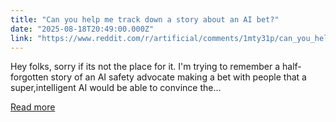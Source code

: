 ```yaml
---
title: "Can you help me track down a story about an AI bet?"
date: "2025-08-18T20:49:00.000Z"
link: "https://www.reddit.com/r/artificial/comments/1mty31p/can_you_help_me_track_down_a_story_about_an_ai_bet/"
---
```


Hey folks, sorry if its not the place for it.
 I'm trying to remember a half-forgotten story of an AI safety advocate making a bet with people that a super,intelligent AI would be able to convince the...

[Read more](https://www.reddit.com/r/artificial/comments/1mty31p/can_you_help_me_track_down_a_story_about_an_ai_bet/)
